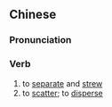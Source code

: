 {{also|散开}}
==Chinese==
{{zh-forms|s=散开}}

===Pronunciation===
{{zh-pron
|m=sànkāi
|c=saan3 hoi1
|h=pfs=san-khôi
|mn=sòaⁿ-khui
|cat=v
}}

===Verb===
{{zh-verb}}

# to [[separate]] and [[strew]] {{gloss|distribute objects or pieces of something}}
# to [[scatter]]; to [[disperse]]